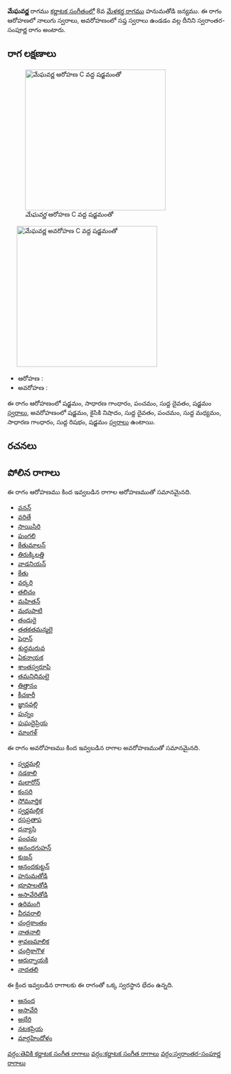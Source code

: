 {{Infobox ragam
	| name          	= మేఘవర్ణ
	| synonym	    	= 
	| mela          	= 
	| chakra        	= 
	| janaka        	= 
	| type          	= స్వరాంతర-సంపూర్ణ
	| arohanam      	= {{svaraC|S|G2|P|D1|S'}} 
	| avarohanam    	= {{svaraC|S'|N2|D1|P|M1|G2|R1|S}}
	| jeeva         	=
	| chhaya        	=
	| nyasa         	=
	| vishesha      	= 
	| equivalent  		= 
}}
{{కర్ణాటక సంగీత రాగాలు}}
'''మేఘవర్ణ''' రాగము [[కర్ణాటక సంగీతం]]లో 8వ [[మేళకర్త రాగము]] హనుమతోడి జన్యము.  ఈ రాగం ఆరోహణలో నాలుగు స్వరాలు, అవరోహణంలో సప్త స్వరాలు ఉండడం వల్ల దీనిని స్వరాంతర-సంపూర్ణ రాగం అంటారు.


==రాగ లక్షణాలు==
[[Image:meghavarna_ar_kb2wiki.png|thumb|right|316px|''మేఘవర్ణ'' ఆరోహణ C వద్ద షడ్జమంతో]]
	[[Image:meghavarna_av_kb2wiki.png|thumb|right|316px|''మేఘవర్ణ'' అవరోహణ C వద్ద షడ్జమంతో]]

* ఆరోహణ : {{svaraC|S|G2|P|D1|S'}} 
* అవరోహణ : {{svaraC|S'|N2|D1|P|M1|G2|R1|S}}

ఈ రాగం ఆరోహణంలో షడ్జమం, సాధారణ  గాంధారం, పంచమం, సుద్ద దైవతం, షడ్జమం [[స్వరాలు]], అవరోహణంలో షడ్జమం, కైసికి నిషాదం, సుద్ద దైవతం, పంచమం, సుద్ద మధ్యమం, సాధారణ  గాంధారం, సుద్ద  రిషభం, షడ్జమం [[స్వరాలు]] ఉంటాయి.

==రచనలు==



==పోలిన రాగాలు==
ఈ రాగం ఆరోహణము కింద ఇవ్వబడిన రాగాల ఆరోహణముతో సమానమైనది.
* [[వనన్]]
* [[వరితే]]
* [[సాయిసిరి]]
* [[పుంగలి]]
* [[కేతుమాలన్]]
* [[తిరుక్కిలత్తి]]
* [[వాడనియన్]]
* [[కేతు]]
* [[వర్కరి]]
* [[తలిచం]]
* [[మహితన్]]
* [[మధుపాటి]]
* [[తందురై]]
* [[తతకతమన్మలై]]
* [[షెరాన్]]
* [[శుధ్ధమరువ]]
* [[ఏకనాయక]]
* [[శాంతస్వరూపి]]
* [[ తమనిధిమలై]]
* [[తిత్తానం]]
* [[కీచకారీ]]
* [[జ్ఞానవల్లి]]
* [[పున్నం]]
* [[పుషుదైప్రియ]]
* [[మాంగళ్]]

ఈ రాగం అవరోహణము కింద ఇవ్వబడిన రాగాల అవరోహణముతో సమానమైనది.
* [[స్వర్ణమల్లి]]
* [[నడకాలి]]
* [[మలారోన్]]
* [[కంసరి]]
* [[సోమూర్తిక]]
* [[స్వర్ణమల్లిక]]
* [[రసప్రతాప]]
* [[ధన్యాసి]]
* [[పంచమ]]
* [[ఆనందగుహన్]]
* [[కుజన్]]
* [[ఆనందకుట్టన్]]
* [[హనుమతోడి]]
* [[భూపాలతోడి]]
* [[అసావేరితోడి]]
* [[ఉరిమంగి]]
* [[వీరవరాలి]]
* [[చంద్రకాంతం]]
* [[నాతనాలి]]
* [[ శ్రావణమాలిక]]
* [[చంద్రికాగౌళ]]
* [[ఆరుర్నాయకి]]
* [[నాదతలి]]

ఈ క్రింద ఇవ్వబడిన రాగాలకు ఈ రాగంతో ఒక్క స్వరస్థాన భేదం ఉన్నది.
* [[ఆనంద]]
* [[ అసావేరి]]
* [[అభేరి]]
* [[నటకప్రియ]]
* [[మార్గహిందోళం]]



[[వర్గం:తెవికి కర్ణాటక సంగీత రాగాలు]]
[[వర్గం:కర్ణాటక సంగీత రాగాలు]]
[[వర్గం:స్వరాంతర-సంపూర్ణ రాగాలు]]
